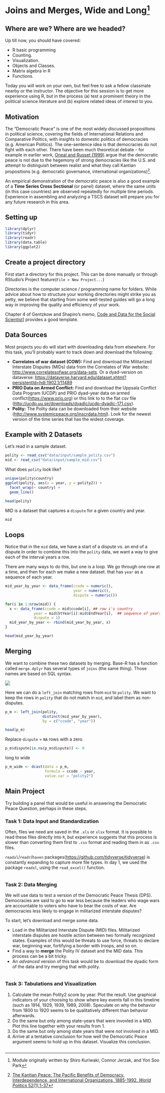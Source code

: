 
# Joins and Merges, Wide and Long^[Module originally written by Shiro Kuriwaki, Connor Jerzak, and Yon Soo Park] {#dempeace}



## Where are we? Where are we headed? {-}

Up till now, you should have covered:

* R basic programming
* Counting. 
* Visualization. 
* Objects and Classes. 
* Matrix algebra in R
* Functions.

Today you will work on your own, but feel free to ask a fellow classmate nearby or the instructor. The objective for this session is to get more experience using R, but in the process (a) test a prominent theory in the political science literature and (b) explore related ideas of interest to you. 



## Motivation

The "Democratic Peace" is one of the most widely discussed propositions in political science, covering the fields of International Relations and Comparative Politics, with insights to domestic politics of democracies (e.g. American Politics). The one-sentence idea is that democracies do not fight with each other. There have been much theoretical debate -- for example in earlier work, [Oneal and Russet (1999)](https://blackboard.angelo.edu/bbcswebdav/institution/LFA/CSS/Course%20Material/SEC6302/Readings/Lesson_3/Oneal-Russett.pdf) argue that the democratic peace is not due to the hegemony of strong democracies like the U.S. and attempt to distinguish between realist and what they call Kantian propositions (e.g. democratic governance, international organizations)^[[The Kantian Peace: The Pacific Benefits of Democracy, Interdependence, and International Organizations, 1885-1992. _World Politics_ 52(1):1-37](https://blackboard.angelo.edu/bbcswebdav/institution/LFA/CSS/Course%20Material/SEC6302/Readings/Lesson_3/Oneal-Russett.pdf)]. 

An empirical demonstration of the democratic peace is also a good example of a __Time Series Cross Sectional__ (or panel) dataset, where the same units (in this case countries) are observed repeatedly for multiple time periods. Experience in assembling and analyzing a TSCS dataset will prepare you for any future research in this area.

## Setting up

```r
library(dplyr)
library(tidyr)
library(readr)
library(data.table)
library(ggplot2)
```



## Create a project directory

First start a directory for this project. This can be done manually or through RStudio's Project feature(`File > New Project...`)

Directories is the computer science / programming name for folders. While advice about how to structure your working directories might strike you as petty, we believe that starting from some well-tested guides will go a long way in improving the quality and efficiency of your work. 

Chapter 4 of Gentzkow and Shapiro's memo, [Code and Data for the Social Scientist](https://web.stanford.edu/~gentzkow/research/CodeAndData.pdf)] provides a good template. 




## Data Sources
Most projects you do will start with downloading data from elsewhere. For this task, you'll probably want to track down and download the following: 

* __Correlates of war dataset (COW):__ Find and download the Militarized Interstate Disputes (MIDs) data from the Correlates of War website: <http://www.correlatesofwar.org/data-sets>. Or a dyad-version on dataverse: <https://dataverse.harvard.edu/dataset.xhtml?persistentId=hdl:1902.1/11489>
* __PRIO Data on Armed Conflict:__ Find and download the Uppsala Conflict Data Program  (UCDP) and PRIO dyad-year data on armed conflict(<https://www.prio.org>) or this link to to the flat csv file (<http://ucdp.uu.se/downloads/dyadic/ucdp-dyadic-171.csv>). 
* __Polity:__ The Polity data can be downloaded from their website (<http://www.systemicpeace.org/inscrdata.html>). Look for the newest version of the time series that has the widest coverage.

## Example with 2 Datasets

Let's read in a sample dataset. 
```r
polity <- read_csv("data/input/sample_polity.csv")
mid <- read_csv("data/input/sample_mid.csv")
```


What does `polity` look like?
```r
unique(polity$country)
ggplot(polity, aes(x = year, y = polity2)) +
  facet_wrap(~ country) +
  geom_line()

head(polity)
```


MID is a dataset that captures a `dispute` for a given country and year.
```r
mid
```


## Loops
Notice that in the `mid` data, we have a start of a dispute vs. an end of a dispute.In order to combine this into the `polity` data, we want a way to give each of the interval years a row. 

There are many ways to do this, but one is a loop. We go through one row at a time, and then for each we make a new dataset. that has `year` as a sequence of each year.


```r
mid_year_by_year <- data_frame(ccode = numeric(),
                               year = numeric(),
                               dispute = numeric())

for(i in 1:nrow(mid)) {
  x <- data_frame(ccode = mid$ccode[i], ## row i's country
             year = mid$StYear[i]:mid$EndYear[i],  ## sequence of years for dispute in row i
             dispute = 1) 
  mid_year_by_year <- rbind(mid_year_by_year, x)
}

head(mid_year_by_year)
```


## Merging
We want to combine these two datasets by merging. Base-R has a function called `merge`. `dplyr` has several types of `joins` (the same thing). Those names are based on SQL syntax.

![](images/dplyr-joins.png)

Here we can do a `left_join` matching rows from `mid` to `polity`. We want to keep the rows in `polity` that do not match in `mid`, and label them as non-disputes.
```r
p_m <- left_join(polity,
                 distinct(mid_year_by_year),
                 by = c("ccode", "year"))

head(p_m)
```



Replace `dispute` = `NA` rows with a zero.

```r
p_m$dispute[is.na(p_m$dispute)] <- 0
```

long to wide
```r
p_m_wide <- dcast(data = p_m,
                  formula = ccode ~ year,
                  value.var = "polity2")
```

## Main Project

Try building a panel that would be useful in answering the Democratic Peace Question, perhaps in these steps.

### Task 1: Data Input and Standardization {-}

Often, files we need are saved in the `.xls` or `xlsx` format. It is possible to read these files directly into `R`, but experience suggests that this process is slower than converting them first to `.csv` format and reading them in as `.csv` files. 

`readxl`/`readr`/`haven` packages(<https://github.com/tidyverse/tidyverse>) is constantly expanding to capture more file types. In day 1, we used the package `readxl`, using the `read_excel()` function.


```r


```


### Task 2: Data Merging {-}
We will use data to test a version of the Democratic Peace Thesis (DPS).  Democracies are said to go to war less because the leaders who wage wars are accountable to voters who have to bear the costs of war. Are democracies less likely to engage in militarized interstate disputes?

To start, let's download and merge some data. 

* Load in the Militarized Interstate Dispute (MID) files. Militarized interstate disputes are hostile action between two formally recognized states. Examples of this would be threats to use force, threats to declare war, beginning war, fortifying a border with troops, and so on. 
* Find a way to __merge__ the Polity IV dataset and the MID data. This process can be a bit tricky. 
* An _advanced_ version of this task would be to download the dyadic form of the data and try merging that with polity.

```r


```


### Task 3: Tabulations and Visualization {-}

1.  Calculate the mean Polity2 score by year. Plot the result. Use graphical indicators of your choosing to show where key events fall in this timeline (such as 1914, 1929, 1939, 1989, 2008). Speculate on why the behavior from 1800 to 1920 seems to be qualitatively different than behavior afterwards.
2. Do the same but only among state-years that were invovled in a MID. Plot this line together with your results from 1. 
3. Do the same but only among state years that were  _not_ involved in a MID.
3. Arrive at a tentative conclusion for how well the Democratic Peace argument seems to hold up in this dataset. Visualize this conclusion. 

```r



```




